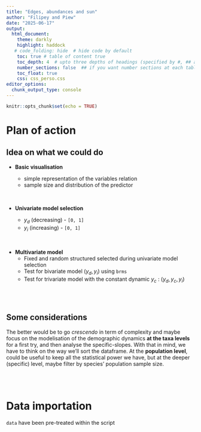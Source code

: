 ```yaml
---
title: "Edges, abundances and sun"
author: "Filipey and Piew"
date: "2025-06-17"
output: 
  html_document:
    theme: darkly
    highlight: haddock
   # code_folding: hide  # hide code by default
    toc: true # table of content true
    toc_depth: 4  # upto three depths of headings (specified by #, ## and ###)
    number_sections: false  ## if you want number sections at each table header
    toc_float: true
    css: css_perso.css
editor_options: 
  chunk_output_type: console
---
```


```r
knitr::opts_chunk$set(echo = TRUE)
```

# Plan of action
## Idea on what we could do

- **Basic visualisation** 
  - simple representation of the variables relation
  - sample size and distribution of the predictor
  
  <br>
  
- **Univariate model selection** 
  - $y_d$ (decreasing) - `[0, 1]`
  - $y_i$ (increasing) - `[0, 1]`

<br>

- **Multivariate model** 
  - Fixed and random structured selected during univariate model selection
  - Test for bivariate model $(y_d, y_i)$ using `brms`
  - Test for trivariate model with the constant dynamic $y_c$ : $(y_d, y_c, y_i)$

<br>
<br>

## Some considerations

The better would be to go *crescendo* in term of complexity and maybe focus on the modelisation of the demographic dynamics **at the taxa levels** for a first try, and then analyse the specific-slopes. With that in mind, we have to think on the way we'll sort the dataframe. At the **population level**, could be useful to keep all the statistical power we have, but at the deeper (specific) level, maybe filter by species' population sample size.


<br>
<br>

# Data importation
`data` have been pre-treated within the script <script>. 

```r
# Demographic trends populations dataset
trends_populations = read.csv("trends_populations.csv", row.names = NULL) %>%
  dplyr::filter(Group != "Reptiles") %>%
  dplyr::mutate(
    lat_abs = abs(Latitude),
    lat_abs_scaled = scale(lat_abs),
    reldist_trailing_scaled = scale(reldist_trailing),
    reldist_leading_scaled = scale(reldist_leading)
  )

# Crossing equator populations are removed
df_decrease <- trends_populations %>% 
  dplyr::filter(cross_equator == 0)
```

<br>
<br>

# Data visualisation
## Variables distributions
```r

```

<br>

## Variables sample size per group
```r

```

<br>
<br>

# Univariate modeling
This part aims to 

## Decreasing $y_d$
```r

```

<br>
<br>

## Increasing $y_i$ 
```r

```

<br>
<br>

